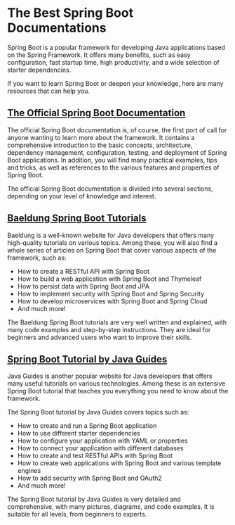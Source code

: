 # The Best Spring Boot Documentations

Spring Boot is a popular framework for developing Java applications based on the Spring Framework. It offers many benefits, such as easy configuration, fast startup time, high productivity, and a wide selection of starter dependencies.

If you want to learn Spring Boot or deepen your knowledge, here are many resources that can help you.

## [The Official Spring Boot Documentation](https://docs.spring.io/spring-boot/docs/current/reference/html/index.html)

The official Spring Boot documentation is, of course, the first port of call for anyone wanting to learn more about the framework. It contains a comprehensive introduction to the basic concepts, architecture, dependency management, configuration, testing, and deployment of Spring Boot applications. In addition, you will find many practical examples, tips and tricks, as well as references to the various features and properties of Spring Boot.

The official Spring Boot documentation is divided into several sections, depending on your level of knowledge and interest.

## [Baeldung Spring Boot Tutorials](https://www.baeldung.com/spring-boot)

Baeldung is a well-known website for Java developers that offers many high-quality tutorials on various topics. Among these, you will also find a whole series of articles on Spring Boot that cover various aspects of the framework, such as:

- How to create a RESTful API with Spring Boot
- How to build a web application with Spring Boot and Thymeleaf
- How to persist data with Spring Boot and JPA
- How to implement security with Spring Boot and Spring Security
- How to develop microservices with Spring Boot and Spring Cloud
- And much more!

The Baeldung Spring Boot tutorials are very well written and explained, with many code examples and step-by-step instructions. They are ideal for beginners and advanced users who want to improve their skills.

## [Spring Boot Tutorial by Java Guides](https://www.javaguides.net/p/spring-boot-tutorial.html)

Java Guides is another popular website for Java developers that offers many useful tutorials on various technologies. Among these is an extensive Spring Boot tutorial that teaches you everything you need to know about the framework.

The Spring Boot tutorial by Java Guides covers topics such as:

- How to create and run a Spring Boot application
- How to use different starter dependencies
- How to configure your application with YAML or properties
- How to connect your application with different databases
- How to create and test RESTful APIs with Spring Boot
- How to create web applications with Spring Boot and various template engines
- How to add security with Spring Boot and OAuth2
- And much more!

The Spring Boot tutorial by Java Guides is very detailed and comprehensive, with many pictures, diagrams, and code examples. It is suitable for all levels, from beginners to experts.
